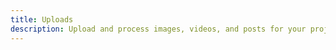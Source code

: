 ```yaml
---
title: Uploads
description: Upload and process images, videos, and posts for your projects.
---
```



<div className="grid gap-6 sm:grid-cols-2 lg:grid-cols-3">
  <InteractiveCard
    title="Images"
    description="Upload and automatically optimize images for web delivery."
    href="/docs/uploads/images"
    icon="Image"
  />
  <InteractiveCard
    title="Video Processing"
    description="Upload videos with automatic transcoding and quality optimization."
    href="/docs/uploads/video-processing"
    icon="Video"
  />
  <InteractiveCard
    title="Posts"
    description="Create social media-style posts with integrated media uploads."
    href="/docs/uploads/posts"
    icon="FileText"
  />
</div>
